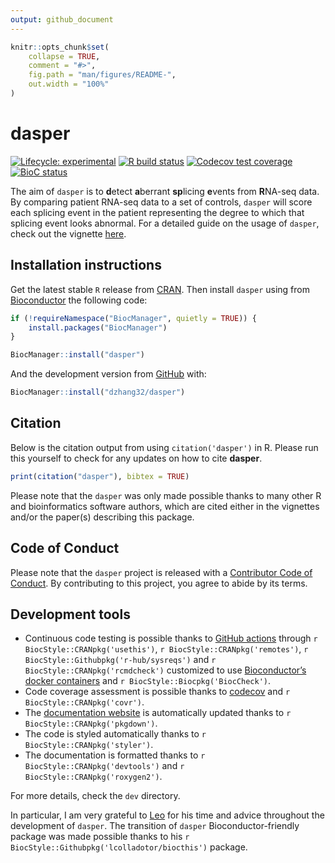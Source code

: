 ```yaml
---
output: github_document
---
```


<!-- README.md is generated from README.Rmd. Please edit that file -->

```r
knitr::opts_chunk$set(
    collapse = TRUE,
    comment = "#>",
    fig.path = "man/figures/README-",
    out.width = "100%"
)
```

# dasper

<!-- badges: start -->
[![Lifecycle: experimental](https://img.shields.io/badge/lifecycle-experimental-orange.svg)](https://www.tidyverse.org/lifecycle/#experimental)
[![R build status](https://github.com/dzhang32/dasper/workflows/R-CMD-check-bioc/badge.svg)](https://github.com/dzhang32/dasper/actions)
[![Codecov test coverage](https://codecov.io/gh/dzhang32/dasper/branch/master/graph/badge.svg)](https://codecov.io/gh/dzhang32/dasper?branch=master)
[![BioC status](http://www.bioconductor.org/shields/build/release/bioc/dasper.svg)](https://bioconductor.org/checkResults/release/bioc-LATEST/dasper)
<!-- badges: end -->

The aim of `dasper` is to **d**etect **a**berrant **sp**licing **e**vents from **R**NA-seq data. By comparing patient RNA-seq data to a set of controls, `dasper` will score each splicing event in the patient representing the degree to which that splicing event looks abnormal. For a detailed guide on the usage of `dasper`, check out the vignette [here](https://dzhang32.github.io/dasper/articles/dasper.html). 

## Installation instructions

Get the latest stable `R` release from [CRAN](http://cran.r-project.org/). Then install `dasper` using from [Bioconductor](http://bioconductor.org/) the following code:

```r
if (!requireNamespace("BiocManager", quietly = TRUE)) {
    install.packages("BiocManager")
}

BiocManager::install("dasper")
```

And the development version from [GitHub](https://github.com/) with:

```r
BiocManager::install("dzhang32/dasper")
```

## Citation

Below is the citation output from using `citation('dasper')` in R. Please
run this yourself to check for any updates on how to cite __dasper__.

```r
print(citation("dasper"), bibtex = TRUE)
```

Please note that the `dasper` was only made possible thanks to many other R and bioinformatics software authors, which are cited either in the vignettes and/or the paper(s) describing this package.

## Code of Conduct

Please note that the `dasper` project is released with a [Contributor Code of Conduct](https://contributor-covenant.org/version/2/0/CODE_OF_CONDUCT.html). By contributing to this project, you agree to abide by its terms.

## Development tools

* Continuous code testing is possible thanks to [GitHub actions](https://www.tidyverse.org/blog/2020/04/usethis-1-6-0/)  through `r BiocStyle::CRANpkg('usethis')`, `r BiocStyle::CRANpkg('remotes')`, `r BiocStyle::Githubpkg('r-hub/sysreqs')` and `r BiocStyle::CRANpkg('rcmdcheck')` customized to use [Bioconductor's docker containers](https://www.bioconductor.org/help/docker/) and `r BiocStyle::Biocpkg('BiocCheck')`.
* Code coverage assessment is possible thanks to [codecov](https://codecov.io/gh) and `r BiocStyle::CRANpkg('covr')`.
* The [documentation website](http://dzhang32.github.io/dasper) is automatically updated thanks to `r BiocStyle::CRANpkg('pkgdown')`.
* The code is styled automatically thanks to `r BiocStyle::CRANpkg('styler')`.
* The documentation is formatted thanks to `r BiocStyle::CRANpkg('devtools')` and `r BiocStyle::CRANpkg('roxygen2')`.

For more details, check the `dev` directory.

In particular, I am very grateful to [Leo](http://lcolladotor.github.io/) for his time and advice throughout the development of `dasper`. The transition of `dasper` Bioconductor-friendly package was made possible thanks to his `r BiocStyle::Githubpkg('lcolladotor/biocthis')` package. 

